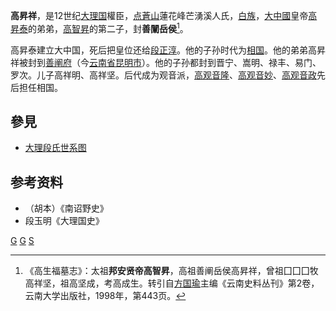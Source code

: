 '''高昇祥'''，是12世纪[[大理国|大理国]]權臣，[[点蒼山|点蒼山]]蓮花峰芒湧溪人氏，[[白族|白族]]，[[大中國|大中國]]皇帝[[高昇泰|高昇泰]]的弟弟，[[高智昇|高智昇]]的第二子，封'''善闡岳侯'''<ref>《高生福墓志》：太祖'''邦安贤帝高智昇'''，高祖善阐岳侯高昇祥，曾祖囗囗囗牧高祥坚，祖高坚成，考高成生。转引自[[方国瑜|方国瑜]]主编《云南史料丛刊》第2卷，云南大学出版社，1998年，第443页。</ref>。

高昇泰建立大中国，死后把皇位还给[[段正淳|段正淳]]。他的子孙时代为[[相国|相国]]。他的弟弟高昇祥被封到[[善阐府|善阐府]]（今[[云南省|云南省]][[昆明市|昆明市]]）。他的子孙都封到晋宁、嵩明、禄丰、易门、罗次。儿子高祥明、高祥坚。后代成为观音派，[[高观音隆|高观音隆]]、[[高观音妙|高观音妙]]、[[高观音政|高观音政]]先后担任相国。

==參見==
*[[大理段氏世系图|大理段氏世系图]]
==参考资料==
*（胡本）《南诏野史》
*段玉明《大理国史》

[[Category:大理市人|G]]
[[Category:昆明人|G]]
[[Category:高姓|S]]